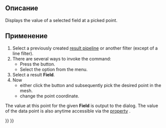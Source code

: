 <languages/>

<div class="mw-translate-fuzzy">
{{Docnav/ru
|[[FEM_PostFilterLinearizedStresses/ru|Stress linearization plot]]
|[[FEM_PostCreateFunctions/ru|Filter functions]]
|[[FEM_Workbench/ru|FEM]]
|IconL=FEM_PostFilterLinearizedStresses.svg
|IconR=Fem_CompPostCreateFunctions.png
|IconC=Workbench_FEM.svg
}}
</div>

<div class="mw-translate-fuzzy">
{{GuiCommand/ru
|Name=FEM PostCreateDataAtPointFilter
|Name/ru=FEM PostCreateDataAtPointFilter
|Icon=Fem-post-filter-data-at-point.png
|MenuLocation= Results → Data at point filter
|Workbenches=[[FEM_Workbench/ru|FEM]]
|Shortcut=
|SeeAlso=[[FEM_tutorial/ru|FEM tutorial]]
}}
</div>

<span id="Description"></span>
==Описание==

Displays the value of a selected field at a picked point.

<span id="Usage"></span>
==Применение==

# Select a previously created [[FEM_PostPipelineFromResult|result pipeline]] or another filter (except of a line filter).
# There are several ways to invoke the command:
#* Press the {{Button|[[Image:FEM_PostFilterDataAtPoint.svg|16px]] [[FEM_PostFilterDataAtPoint|Data at point clip filter]]}} button.
#* Select the {{MenuCommand|Results → [[Image:FEM_PostFilterDataAtPoint.svg|16px]] Data at point clip filter}} option from the menu.
# Select a result '''Field'''.
# Now
#* either click the {{Button|Select Point}} button and subsequently pick the desired point in the mesh.
#* change the point coordinate.

The value at this point for the given '''Field''' is output to the dialog. The value of the data point is also anytime accessible via the [[Property_editor|property]] {{PropertyData|Point Data}}.


<div class="mw-translate-fuzzy">
{{Docnav/ru
|[[FEM_PostFilterLinearizedStresses/ru|Stress linearization plot]]
|[[FEM_PostCreateFunctions/ru|Filter functions]]
|[[FEM_Workbench/ru|FEM]]
|IconL=FEM_PostFilterLinearizedStresses.svg
|IconR=Fem_CompPostCreateFunctions.png
|IconC=Workbench_FEM.svg
}}
</div>

{{FEM Tools navi{{#translation:}}}}
{{Userdocnavi{{#translation:}}}}